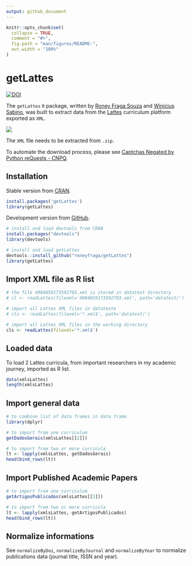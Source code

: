 ```yaml
---
output: github_document
---
```


<!-- README.md is generated from README.Rmd. Please edit that file -->

```r
knitr::opts_chunk$set(
  collapse = TRUE,
  comment = "#>",
  fig.path = "man/figures/README-",
  out.width = "100%"
)
```

# getLattes

<!-- badges: start -->
[![DOI](https://zenodo.org/badge/258844181.svg)](https://zenodo.org/badge/latestdoi/258844181)
<!-- badges: end -->

The `getLattes` `R` package, written by [Roney Fraga Souza](http://roneyfraga.com) and [Winicius Sabino](https://stackoverflow.com/users/9278241/winicius-sabino), was built to extract data from the [Lattes](http://lattes.cnpq.br/) curriculum platform exported as `XML`. 

![](http://roneyfraga.com/volume/getLattes_data/lattes_xml_download.gif)

The `XML` file needs to be extracted from `.zip`.

To automate the download process, please see [Captchas Negated by Python reQuests - CNPQ](https://github.com/josefson/CNPQ).

## Installation

Stable version from [CRAN](https://cran.r-project.org/).

```r
install.packages('getLattes')
library(getLattes)
```

Development version from [GitHub](https://github.com/roneyfraga/getLattes).

```r
# install and load devtools from CRAN
install.packages("devtools")
library(devtools)

# install and load getLattes
devtools::install_github("roneyfraga/getLattes")
library(getLattes)
```

## Import XML file as R list

```r
# the file 4984859173592703.xml is stored in datatest directory
# cl <- readLattes(filexml='4984859173592703.xml', path='datatest/')

# import all Lattes XML files in datateste
# cls <- readLattes(filexml='*.xml$', path='datatest/')

# import all Lattes XML files in the working directory
cls <- readLattes(filexml='*.xml$')
```

## Loaded data

To load 2 Lattes curricula, from important researchers in my academic journey, imported as R list.

```r
data(xmlsLattes)
length(xmlsLattes)
```

## Import general data


```r
# to combine list of data frames in data frame
library(dplyr)

# to import from one curriculum 
getDadosGerais(xmlsLattes[[2]])

# to import from two or more curricula
lt <- lapply(xmlsLattes, getDadosGerais)
head(bind_rows(lt))
```

## Import Published Academic Papers

```r
# to import from one curriculum 
getArtigosPublicados(xmlsLattes[[2]]) 

# to import from two or more curricula
lt <- lapply(xmlsLattes, getArtigosPublicados)
head(bind_rows(lt))

```

## Normalize informations

See `normalizeByDoi`, `normalizeByJournal` and `normalizeByYear` to normalize publications data (journal title, ISSN and year).
